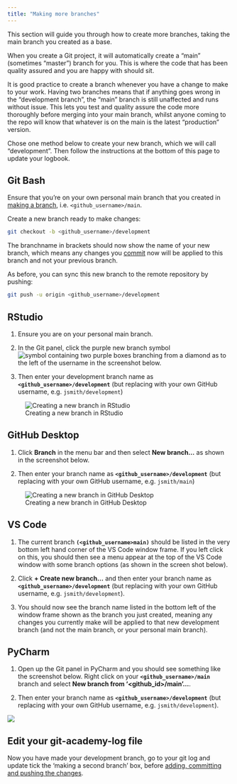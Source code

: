 ```yaml
---
title: "Making more branches"
---
```


This section will guide you through how to create more branches, taking the main branch you created as a base.

When you create a Git project, it will automatically create a "main" (sometimes "master") branch for you. This is where the code that has been quality assured and you are happy with should sit.

It is good practice to create a branch whenever you have a change to make to your work. Having two branches means that if anything goes wrong in the "development branch", the "main" branch is still unaffected and runs without issue. This lets you test and quality assure the code more thoroughly before merging into your main branch, whilst anyone coming to the repo will know that whatever is on the main is the latest "production" version.

::: {.callout-note}
Chose one method below to create your new branch, which we will call "development". Then follow the instructions at the bottom of this page to update your logbook.
:::

::: panel-tabset
## Git Bash

Ensure that you're on your own personal main branch that you created in [making a branch](#making-a-branch), i.e. `<github_username>/main`.

Create a new branch ready to make changes:

``` bash
git checkout -b <github_username>/development
```

The branchname in brackets should now show the name of your new branch, which means any changes you [commit](../glossary.html#commit) now will be applied to this branch and not your previous branch.

As before, you can sync this new branch to the remote repository by pushing:

``` bash
git push -u origin <github_username>/development
```

## RStudio

1. Ensure you are on your personal main branch.

2. In the Git panel, click the purple new branch symbol ![symbol containing two purple boxes branching from a diamond](images/new-branch_rstudio-button.png) as to the left of the username in the screenshot below.

3. Then enter your development branch name as **`<github_username>/development`** (but replacing <github_id> with your own GitHub username, e.g. `jsmith/development`)

![Creating a new branch in RStudio](./images/dev_branch_RStudio.png)

## GitHub Desktop

1. Click **Branch** in the menu bar and then select **New branch...** as shown in the screenshot below.

2. Then enter your branch name as **`<github_username>/development`** (but replacing <github_id> with your own GitHub username, e.g. `jsmith/main`)

![Creating a new branch in GitHub Desktop](./images/dev_branch_GitHubDesktop.png)

## VS Code

1. The current branch **`(<github_username>main)`** should be listed in the very bottom left hand corner of the VS Code window frame. If you left click on this, you should then see a menu appear at the top of the VS Code window with some branch options (as shown in the screen shot below).

2. Click **+ Create new branch...** and then enter your branch name as **`<github_username>/development`** (but replacing <github_id> with your own GitHub username, e.g. `jsmith/development`).

3. You should now see the branch name listed in the bottom left of the window frame shown as the branch you just created, meaning any changes you currently make will be applied to that new development branch (and not the main branch, or your personal main branch).


## PyCharm

1. Open up the Git panel in PyCharm and you should see something like the screenshot below. Right click on your **`<github_username>/main`** branch and select **New branch from '\<github_id\>/main'...**.

2. Then enter your branch name as **`<github_username>/development`** (but replacing <github_id> with your own GitHub username, e.g. `jsmith/development`).

![](./images/dev_branch_pycharm.png){fig-alt="Creating a development branch in PyCharm based on an existing branch."}

:::

::: callout-caution
## Edit your git-academy-log file
Now you have made your development branch, go to your git log and update tick the 'making a second branch' box, before [adding, committing and pushing the changes](recording-changes).
:::
